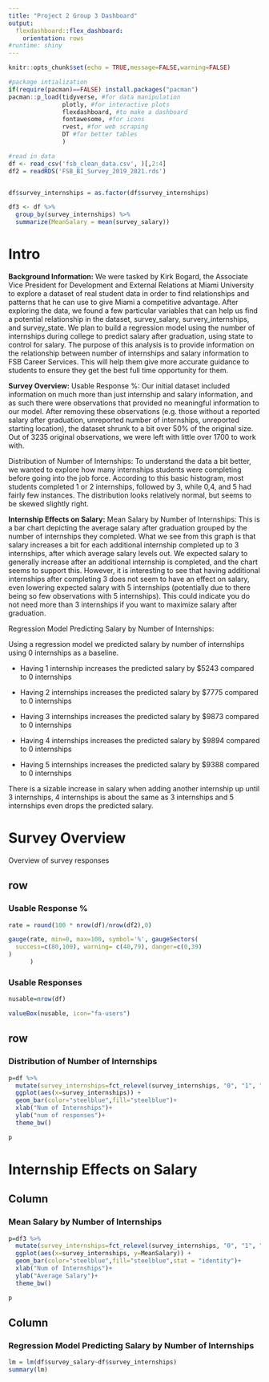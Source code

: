 ```yaml
---
title: "Project 2 Group 3 Dashboard"
output: 
  flexdashboard::flex_dashboard:
    orientation: rows
#runtime: shiny
---
```


```r
knitr::opts_chunk$set(echo = TRUE,message=FALSE,warning=FALSE)

#package intialization
if(require(pacman)==FALSE) install.packages("pacman")
pacman::p_load(tidyverse, #for data manipulation
               plotly, #for interactive plots
               flexdashboard, #to make a dashboard
               fontawesome, #for icons
               rvest, #for web scraping
               DT #for better tables
               )

#read in data
df <- read_csv('fsb_clean_data.csv', )[,2:4]
df2 = readRDS('FSB_BI_Survey_2019_2021.rds')


df$survey_internships = as.factor(df$survey_internships)

df3 <- df %>%
  group_by(survey_internships) %>%
  summarize(MeanSalary = mean(survey_salary))
```




# Intro

**Background Information:**
We were tasked by Kirk Bogard, the Associate Vice President for Development and External Relations at Miami University to explore a dataset of real student data in order to find relationships and patterns that he can use to give Miami a competitive advantage. After exploring the data, we found a few particular variables that can help us find a potential relationship in the dataset, survey_salary, survery_internships, and survey_state. We plan to build a regression model using the number of internships during college to predict salary after graduation, using state to control for salary. The purpose of this analysis is to provide information on the relationship between number of internships and salary information to FSB Career Services. This will help them give more accurate guidance to students to ensure they get the best full time opportunity for them.

**Survey Overview:**
Usable Response %: Our initial dataset included information on much more than just internship and salary information, and as such there were observations that provided no meaningful information to our model. After removing these observations (e.g. those without a reported salary after graduation, unreported number of internships, unreported starting location), the dataset shrunk to a bit over 50% of the original size. Out of 3235 original observations, we were left with little over 1700 to work with.

Distribution of Number of Internships: To understand the data a bit better, we wanted to explore how many internships students were completing before going into the job force. According to this basic histogram, most students completed 1 or 2 internships, followed by 3, while 0,4, and 5 had fairly few instances. The distribution looks relatively normal, but seems to be skewed slightly right.


**Internship Effects on Salary:**
Mean Salary by Number of Internships: This is a bar chart depicting the average salary after graduation grouped by the number of internships they completed. What we see from this graph is that salary increases a bit for each additional internship completed up to 3 internships, after which average salary levels out. We expected salary to generally increase after an additional internship is completed, and the chart seems to support this. However, it is interesting to see that having additional internships after completing 3 does not seem to have an effect on salary, even lowering expected salary with 5 internships (potentially due to there being so few observations with 5 internships). This could indicate you do not need more than 3 internships if you want to maximize salary after graduation. 

Regression Model Predicting Salary by Number of Internships:

Using a regression model we predicted salary by number of internships using 0 internships as a baseline.

* Having 1 internship increases the predicted salary by $5243 compared to 0 internships

* Having 2 internships increases the predicted salary by $7775 compared to 0 internships

* Having 3 internships increases the predicted salary by $9873 compared to 0 internships

* Having 4 internships increases the predicted salary by $9894 compared to 0 internships

* Having 5 internships increases the predicted salary by $9388 compared to 0 internships

There is a sizable increase in salary when adding another internship up until 3 internships, 4 internships is about the same as 3 internships and 5 internships even drops the predicted salary.

# Survey Overview {data-orientation=columns}

Overview of survey responses
  
## row {data-width=300}

### Usable Response %
```r
rate = round(100 * nrow(df)/nrow(df2),0)

gauge(rate, min=0, max=100, symbol='%', gaugeSectors(
  success=c(80,100), warning= c(40,79), danger=c(0,39)
)
      )
```



### Usable Responses

```r
nusable=nrow(df)

valueBox(nusable, icon="fa-users")
```    


## row {data-height=600}





### Distribution of Number of Internships
    
```r
p=df %>% 
  mutate(survey_internships=fct_relevel(survey_internships, "0", "1", "2", "3", "4", "5")) %>%
  ggplot(aes(x=survey_internships)) +
  geom_bar(color="steelblue",fill="steelblue")+
  xlab("Num of Internships")+
  ylab("num of responses")+
  theme_bw()

p


```
   
   

# Internship Effects on Salary {data-orientation=columns}

## Column {data-width=400}

### Mean Salary by Number of Internships

```r
p=df3 %>% 
  mutate(survey_internships=fct_relevel(survey_internships, "0", "1", "2", "3", "4", "5")) %>%
  ggplot(aes(x=survey_internships, y=MeanSalary)) +
  geom_bar(color="steelblue",fill="steelblue",stat = "identity")+
  xlab("Num of Internships")+
  ylab("Average Salary")+
  theme_bw()

p
```




## Column {data-width=600}

### Regression Model Predicting Salary by Number of Internships

```r
lm = lm(df$survey_salary~df$survey_internships)
summary(lm)

```

  


